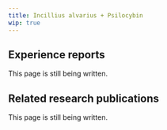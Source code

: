 ---
title: Incillius alvarius + Psilocybin
wip: true
---

## Experience reports

This page is still being written.

## Related research publications

This page is still being written.

